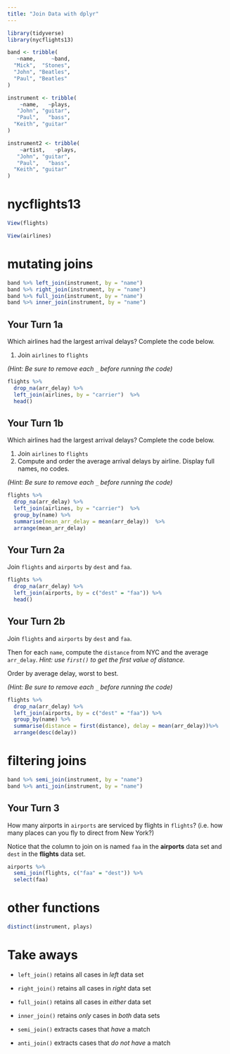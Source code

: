 ```yaml
---
title: "Join Data with dplyr"
---
```


```r
library(tidyverse)
library(nycflights13)

band <- tribble(
   ~name,     ~band,
  "Mick",  "Stones",
  "John", "Beatles",
  "Paul", "Beatles"
)

instrument <- tribble(
    ~name,   ~plays,
   "John", "guitar",
   "Paul",   "bass",
  "Keith", "guitar"
)

instrument2 <- tribble(
    ~artist,   ~plays,
   "John", "guitar",
   "Paul",   "bass",
  "Keith", "guitar"
)
```

# nycflights13

```r
View(flights)
```

```r
View(airlines)
```

# mutating joins

```r
band %>% left_join(instrument, by = "name")
band %>% right_join(instrument, by = "name")
band %>% full_join(instrument, by = "name")
band %>% inner_join(instrument, by = "name")
```


## Your Turn 1a

Which airlines had the largest arrival delays? Complete the code below.

1. Join `airlines` to `flights`


*(Hint: Be sure to remove each `_` before running the code)*

```r
flights %>%
  drop_na(arr_delay) %>%
  left_join(airlines, by = "carrier")  %>%
  head() 
```

## Your Turn 1b

Which airlines had the largest arrival delays? Complete the code below.

1. Join `airlines` to `flights`
2. Compute and order the average arrival delays by airline. Display full names, no codes.

*(Hint: Be sure to remove each `_` before running the code)*

```r
flights %>%
  drop_na(arr_delay) %>%
  left_join(airlines, by = "carrier")  %>%
  group_by(name) %>%
  summarise(mean_arr_delay = mean(arr_delay))  %>%
  arrange(mean_arr_delay) 
```

## Your Turn 2a

Join `flights` and `airports` by `dest` and `faa`. 


```r
flights %>% 
  drop_na(arr_delay) %>%
  left_join(airports, by = c("dest" = "faa")) %>%
  head()
```


## Your Turn 2b

Join `flights` and `airports` by `dest` and `faa`. 

Then for each `name`, compute the `distance` from NYC and the average `arr_delay`.  *Hint: use `first()` to get the first value of distance.*

Order by average delay, worst to best.

*(Hint: Be sure to remove each `_` before running the code)*

```r
flights %>% 
  drop_na(arr_delay) %>%
  left_join(airports, by = c("dest" = "faa")) %>%
  group_by(name) %>%
  summarise(distance = first(distance), delay = mean(arr_delay))%>%
  arrange(desc(delay))

```



# filtering joins

```r
band %>% semi_join(instrument, by = "name")
band %>% anti_join(instrument, by = "name")
```

## Your Turn 3

How many airports in `airports` are serviced by flights in `flights`? (i.e. how many places can you fly to direct from New York?) 

Notice that the column to join on is named `faa` in the **airports** data set and `dest` in the **flights** data set.

```r
airports %>%
  semi_join(flights, c("faa" = "dest")) %>%
  select(faa)
```


# other functions  

```r
distinct(instrument, plays)
```


# Take aways

* `left_join()` retains all cases in _left_ data set
* `right_join()` retains all cases in _right_ data set
* `full_join()` retains all cases in _either_ data set
* `inner_join()` retains _only_ cases in _both_ data sets

* `semi_join()` extracts cases that _have_ a match
* `anti_join()` extracts cases that _do not have_ a match 



